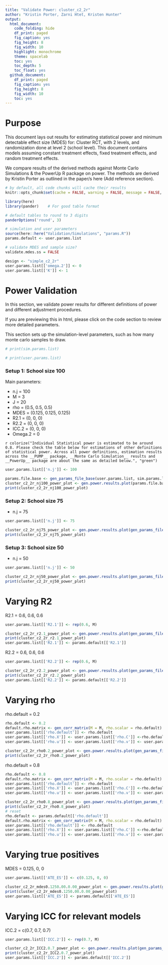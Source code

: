 ```yaml
---
title: "Validate Power: cluster_c2_2r"
author: "Kristin Porter, Zarni Htet, Kristen Hunter"
output:
  html_document:
    code_folding: hide
    df_print: paged
    fig_caption: yes
    fig_height: 8
    fig_width: 10
    highlight: monochrome
    theme: spacelab
    toc: yes
    toc_depth: 5
    toc_float: yes
  github_document:
    df_print: paged
    fig_caption: yes
    fig_height: 8
    fig_width: 10
    toc: yes
---
```

# Purpose

This document lays out results for estimating statistical power and minimum detectable effect size (MDES) for:
Cluster RCT, with 2 levels, and randomization done at level 2 (school level). This document contains models assuming constant treatment effects, fixed treatment effects, and random treatment effects.

We compare results of the derived methods against Monte Carlo Simulations & the PowerUp R package on power. The methods are derived by Kristin Porter as outlined in the paper/s here (Add reference section).

```r
# by default, all code chunks will cache their results
knitr::opts_chunk$set(cache = FALSE, warning = FALSE, message = FALSE, echo = FALSE)
```

```r
library(here)
library(pander)    # For good table format

# default tables to round to 3 digits
panderOptions('round', 3)

# simulation and user parameters
source(here::here("Validation/Simulations", "params.R"))
params.default <- user.params.list

# validate MDES and sample size?
validate.mdes.ss = FALSE
```

```r
design <- "simple_c2_2r"
user.params.list[['omega.2']] <- 0
user.params.list[['K']] <- 1
```

# Power Validation

In this section, we validate power results for different definitions of power and different adjustment procedures.

If you are previewing this in html, please click on the code section to review more detailed parameters.

This section sets up the simulation-level parameters, such as how many monte carlo samples to draw.

```r
# print(sim.params.list)
```

```r
# print(user.params.list)
```

### Setup 1: School size 100

Main parameters:

* n.j = 100
* M = 3
* J = 20
* rho = (0.5, 0.5, 0.5)
* MDES = (0.125, 0.125, 0.125)
* R2.1 = (0, 0, 0)
* R2.2 = (0, 0, 0)
* ICC.2 = (0, 0, 0)
* Omega.2 = 0

`r colorize("Individual Statistical power is estimated to be around 0.8. Please check the table below for estimations of other definitions of statistical power. Across all power definitions, estimation results across the __PUMP__ package, __Monte Carlo Simulation__ results and __PowerUp__ package are about the same as detailed below.", "green")`

```r
user.params.list[['n.j']] <- 100
```

```r
params.file.base <- gen_params_file_base(user.params.list, sim.params.list, design)
cluster_c2_2r_nj100_power_plot <- gen.power.results.plot(params.file.base, design)
print(cluster_c2_2r_nj100_power_plot)
```

### Setup 2: School size 75

* n.j = 75

```r
user.params.list[['n.j']] <- 75
```

```r
cluster_c2_2r_nj75_power_plot <- gen.power.results.plot(gen_params_file_base(user.params.list, sim.params.list, design), design)
print(cluster_c2_2r_nj75_power_plot)
```

### Setup 3: School size 50

* n.j = 50

```r
user.params.list[['n.j']] <- 50
```


```r
cluster_c2_2r_nj50_power_plot <- gen.power.results.plot(gen_params_file_base(user.params.list, sim.params.list, design), design)
print(cluster_c2_2r_nj50_power_plot)
```


# Varying R2

R2.1 = 0.6, 0.6, 0.6

```r
user.params.list[['R2.1']] <- rep(0.6, M)  
```

```r
cluster_c2_2r_r2.1_power_plot <- gen.power.results.plot(gen_params_file_base(user.params.list, sim.params.list, design), design)
print(cluster_c2_2r_r2.1_power_plot)
user.params.list[['R2.1']] <- params.default[['R2.1']]  
```


R2.2 = 0.6, 0.6, 0.6

```r
user.params.list[['R2.2']] <- rep(0.6, M)  
```

```r
cluster_c2_2r_r2.2_power_plot <- gen.power.results.plot(gen_params_file_base(user.params.list, sim.params.list, design), design)
print(cluster_c2_2r_r2.2_power_plot)
user.params.list[['R2.2']] <- params.default[['R2.2']]  
```


# Varying rho

rho.default = 0.2

```r
rho.default <- 0.2
default.rho.matrix <- gen_corr_matrix(M = M, rho.scalar = rho.default)
user.params.list[['rho.default']] <- rho.default
user.params.list[['rho.X']] <- user.params.list[['rho.C']] <-rho.default
user.params.list[['rho.u']] <- user.params.list[['rho.v']] <- user.params.list[['rho.r']] <- rho.default
```

```r
cluster_c2_2r_rho0.2_power_plot <- gen.power.results.plot(gen_params_file_base(user.params.list, sim.params.list, design), design)
print(cluster_c2_2r_rho0.2_power_plot)
```

rho.default = 0.8

```r
rho.default <- 0.8
default.rho.matrix <- gen_corr_matrix(M = M, rho.scalar = rho.default)
user.params.list[['rho.default']] <- rho.default
user.params.list[['rho.X']] <- user.params.list[['rho.C']] <-rho.default
user.params.list[['rho.u']] <- user.params.list[['rho.v']] <- user.params.list[['rho.r']] <-rho.default
```

```r
cluster_c2_2r_rho0.8_power_plot <- gen.power.results.plot(gen_params_file_base(user.params.list, sim.params.list, design), design)
print(cluster_c2_2r_rho0.8_power_plot)
# reset
rho.default <- params.default[['rho.default']]
default.rho.matrix <- gen_corr_matrix(M = M, rho.scalar = rho.default)
user.params.list[['rho.default']] <- rho.default
user.params.list[['rho.X']] <- user.params.list[['rho.C']] <-rho.default
user.params.list[['rho.u']] <- user.params.list[['rho.v']] <- user.params.list[['rho.r']] <-rho.default
```


# Varying true positives

MDES = 0.125, 0, 0

```r
user.params.list[['ATE_ES']] <- c(0.125, 0, 0)
```


```r
cluster_c2_2r_mdes0.1250.00.0.00_power_plot <- gen.power.results.plot(gen_params_file_base(user.params.list, sim.params.list, design), design)
print(cluster_c2_2r_mdes0.1250.00.0.00_power_plot)
user.params.list[['ATE_ES']] <- params.default[['ATE_ES']]
```

# Varying ICC for relevant models

ICC.2 = c(0.7, 0.7, 0.7)

```r
user.params.list[['ICC.2']] <- rep(0.7, M)
```

```r
cluster_c2_2r_ICC2.0.7_power_plot <- gen.power.results.plot(gen_params_file_base(user.params.list, sim.params.list, design), design)
print(cluster_c2_2r_ICC2.0.7_power_plot)
user.params.list[['ICC.2']] <- params.default[['ICC.2']]
```